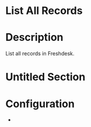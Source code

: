 ﻿# List All Records

# Description

List all records in Freshdesk.

# Untitled Section

# Configuration











*
